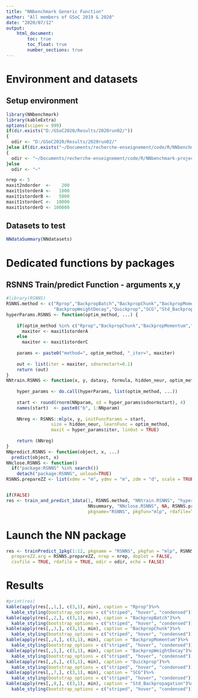 ```yaml
---
title: "NNbenchmark Generic Function"
author: "All members of GSoC 2019 & 2020"
date: "2020/07/12"
output:
    html_document:
        toc: true
        toc_float: true
        number_sections: true
---
```


# Environment and datasets 

## Setup environment
```r
library(NNbenchmark)
library(kableExtra)
options(scipen = 999)
if(dir.exists("D:/GSoC2020/Results/2020run02/"))
{  
  odir <- "D:/GSoC2020/Results/2020run02/"
}else if(dir.exists("~/Documents/recherche-enseignement/code/R/NNbenchmark-project/NNtempresult/"))
{  
  odir <- "~/Documents/recherche-enseignement/code/R/NNbenchmark-project/NNtempresult/"
}else
  odir <- "~"

nrep <- 5
maxit2ndorder  <-    200
maxit1storderA <-   1000
maxit1storderB <-   5000
maxit1storderC <-  10000
maxit1storderD <- 100000
```

## Datasets to test

```r
NNdataSummary(NNdatasets)
```

# Dedicated functions by packages

## RSNNS Train/predict Function - arguments x,y
```r
#library(RSNNS)
RSNNS.method <- c("Rprop","BackpropBatch","BackpropChunk","BackpropMomentum",
                  "BackpropWeightDecay","Quickprop","SCG","Std_Backpropagation")
hyperParams.RSNNS <- function(optim_method, ...) {
    
    if(optim_method %in% c("Rprop","BackpropChunk","BackpropMomentum","BackpropWeightDecay","SCG","Std_Backpropagation"))
      maxiter <- maxit1storderA
    else
      maxiter <- maxit1storderC
    
    params <- paste0("method=", optim_method, "_iter=", maxiter)
  
    out <- list(iter = maxiter, sdnormstart=0.1)
    return (out)
}
NNtrain.RSNNS <- function(x, y, dataxy, formula, hidden_neur, optim_method, hyperParams, NNfullformula, NNparam,...) {
    
    hyper_params <- do.call(hyperParams, list(optim_method, ...))
    
    start <- round(rnorm(NNparam, sd = hyper_params$sdnormstart), 4)
    names(start)  <- paste0("b", 1:NNparam)
    
    NNreg <- RSNNS::mlp(x, y, initFuncParams = start,
                 size = hidden_neur, learnFunc = optim_method, 
                 maxit = hyper_params$iter, linOut = TRUE)
    
    return (NNreg)
}
NNpredict.RSNNS <- function(object, x, ...)
  predict(object, x)
NNclose.RSNNS <- function()
  if("package:RSNNS" %in% search())
    detach("package:RSNNS", unload=TRUE)
RSNNS.prepareZZ <- list(xdmv = "m", ydmv = "m", zdm = "d", scale = TRUE)


if(FALSE)
res <- train_and_predict_1data(1, RSNNS.method, "NNtrain.RSNNS", "hyperParams.RSNNS", "NNpredict.RSNNS", 
                               NNsummary, "NNclose.RSNNS", NA, RSNNS.prepareZZ, nrep=5, echo=TRUE, doplot=FALSE,
                               pkgname="RSNNS", pkgfun="mlp", rdafile=TRUE, odir=odir)

```


# Launch the NN package

```r
res <- trainPredict_1pkg(1:12, pkgname = "RSNNS", pkgfun = "mlp", RSNNS.method,
  prepareZZ.arg = RSNNS.prepareZZ, nrep = nrep, doplot = FALSE,
  csvfile = TRUE, rdafile = TRUE, odir = odir, echo = FALSE)
```

# Results
```r
#print(res)
kable(apply(res[,,1,], c(3,1), min), caption = "Rprop")%>%
  kable_styling(bootstrap_options = c("striped", "hover", "condensed"))
kable(apply(res[,,2,], c(3,1), min), caption = "BackpropBatch")%>%
  kable_styling(bootstrap_options = c("striped", "hover", "condensed"))
kable(apply(res[,,3,], c(3,1), min), caption = "BackpropChunk")%>%
  kable_styling(bootstrap_options = c("striped", "hover", "condensed"))
kable(apply(res[,,4,], c(3,1), min), caption = "BackpropMomentum")%>%
  kable_styling(bootstrap_options = c("striped", "hover", "condensed"))
kable(apply(res[,,5,], c(3,1), min), caption = "BackpropWeightDecay")%>%
  kable_styling(bootstrap_options = c("striped", "hover", "condensed"))
kable(apply(res[,,6,], c(3,1), min), caption = "Quickprop")%>%
  kable_styling(bootstrap_options = c("striped", "hover", "condensed"))
kable(apply(res[,,7,], c(3,1), min), caption = "SCG")%>%
  kable_styling(bootstrap_options = c("striped", "hover", "condensed"))
kable(apply(res[,,8,], c(3,1), min), caption = "Std_Backpropagation")%>%
  kable_styling(bootstrap_options = c("striped", "hover", "condensed"))
```

